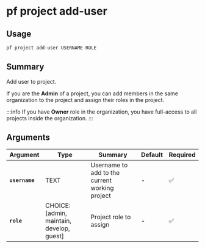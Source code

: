 # pf project add-user

## Usage

```bash
pf project add-user USERNAME ROLE
```

## Summary

Add user to project.

If you are the **Admin** of a project, you can add members in the same organization
to the project and assign their roles in the project.

:::info
If you have **Owner** role in the organization, you have full-access to all projects
inside the organization.
:::

## Arguments

| Argument | Type | Summary | Default | Required | 
|----------|------|---------|---------|----------|
| **`username`** | TEXT | Username to add to the current working project | - | ✅ |
| **`role`** | CHOICE: [admin, maintain, develop, guest] | Project role to assign | - | ✅ |
